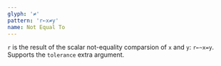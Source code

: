 ```yaml
---
glyph: '≠'
pattern: 'r←x≠y'
name: Not Equal To
---
```


`r` is the result of the scalar not-equality comparsion of `x` and `y`: `r←~x=y`. Supports the `tolerance` extra argument.